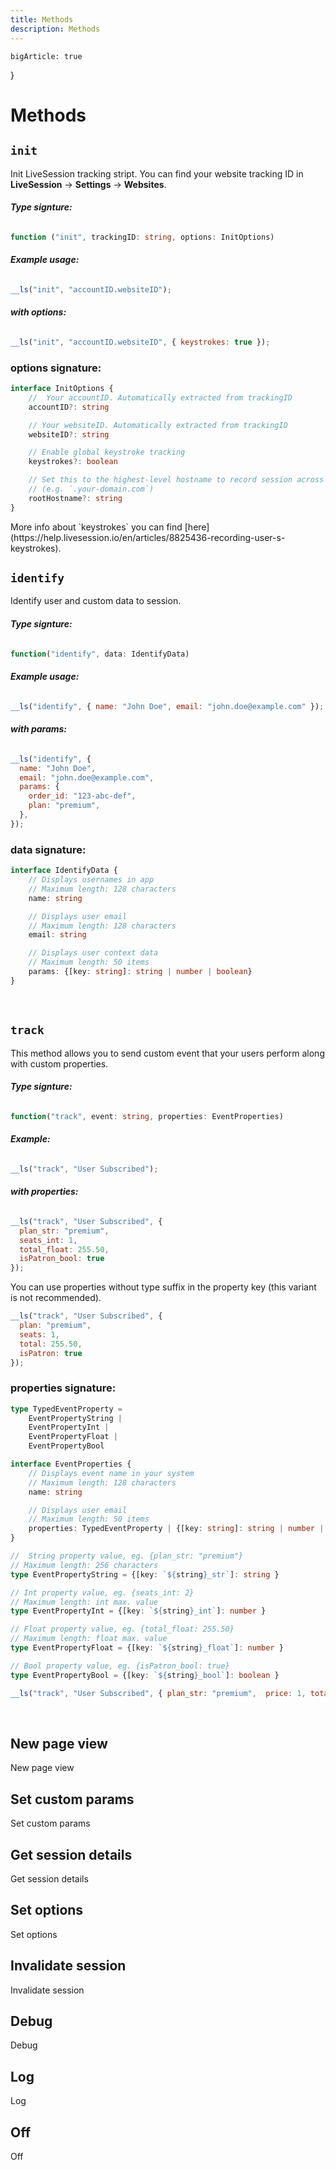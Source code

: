```yaml
---
title: Methods
description: Methods
---
```


    bigArticle: true
}

# Methods

## `init`
Init LiveSession tracking stript. You can find your website tracking ID in **LiveSession** -> **Settings** -> **Websites**.

###### **Type signture:**
```ts
function ("init", trackingID: string, options: InitOptions)
```
###### **Example usage:**
```js
__ls("init", "accountID.websiteID");
```
###### **with options:**
```js init and track every input
__ls("init", "accountID.websiteID", { keystrokes: true });
```
### options signature:
```ts
interface InitOptions {
    // 	Your accountID. Automatically extracted from trackingID
    accountID?: string

    // Your websiteID. Automatically extracted from trackingID
    websiteID?: string

    // Enable global keystroke tracking
    keystrokes?: boolean

    // Set this to the highest-level hostname to record session across different subdomains on your site
    // (e.g. `.your-domain.com`)
    rootHostname?: string
}
```
<Callout>
    More info about `keystrokes` you can find [here](https://help.livesession.io/en/articles/8825436-recording-user-s-keystrokes).
</Callout>

<br/>

## `identify`
Identify user and custom data to session.

###### **Type signture:**
```ts
function("identify", data: IdentifyData)
```
###### **Example usage:**
```js
__ls("identify", { name: "John Doe", email: "john.doe@example.com" });
```
###### **with params:**
```js
__ls("identify", {
  name: "John Doe",
  email: "john.doe@example.com",
  params: {
    order_id: "123-abc-def",
    plan: "premium",
  },
});
```
### data signature:
```ts
interface IdentifyData {
    // Displays usernames in app
    // Maximum length: 128 characters
    name: string

    // Displays user email
    // Maximum length: 128 characters
    email: string

    // Displays user context data
    // Maximum length: 50 items
    params: {[key: string]: string | number | boolean}
}
```
<br/>

## `track`
This method allows you to send custom event that your users perform along with custom properties.

###### **Type signture:**
```ts
function("track", event: string, properties: EventProperties)
```
###### **Example:**
```js
__ls("track", "User Subscribed");
```
###### **with properties:**
```js
__ls("track", "User Subscribed", {
  plan_str: "premium",
  seats_int: 1,
  total_float: 255.50,
  isPatron_bool: true
});
```
You can use properties without type suffix in the property key (this variant is not recommended).
```js
__ls("track", "User Subscribed", {
  plan: "premium",
  seats: 1,
  total: 255.50,
  isPatron: true
});
```
### properties signature:
```ts
type TypedEventProperty =
    EventPropertyString |
    EventPropertyInt |
    EventPropertyFloat |
    EventPropertyBool

interface EventProperties {
    // Displays event name in your system
    // Maximum length: 128 characters
    name: string

    // Displays user email
    // Maximum length: 50 items
    properties: TypedEventProperty | {[key: string]: string | number | boolean}
}
```
```ts
// 	String property value, eg. {plan_str: "premium"}
// Maximum length: 256 characters
type EventPropertyString = {[key: `${string}_str`]: string }

// Int property value, eg. {seats_int: 2}
// Maximum length: int max. value
type EventPropertyInt = {[key: `${string}_int`]: number }

// Float property value, eg. {total_float: 255.50}
// Maximum length: float max. value
type EventPropertyFloat = {[key: `${string}_float`]: number }

// Bool property value, eg. {isPatron_bool: true}
type EventPropertyBool = {[key: `${string}_bool`]: boolean }
````
```js example usage
__ls("track", "User Subscribed", { plan_str: "premium",  price: 1, total_float: 255.50, pro: true });
```
<br/>

## New page view
New page view

## Set custom params
Set custom params

## Get session details
Get session details

## Set options
Set options

## Invalidate session
Invalidate session

## Debug
Debug

## Log
Log

## Off
Off


